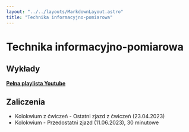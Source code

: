 ```yaml
---
layout: "../../layouts/MarkdownLayout.astro"
title: "Technika informacyjno-pomiarowa"
---
```



# Technika informacyjno-pomiarowa

## Wykłady

[**Pełna playlista Youtube**](https://www.youtube.com/playlist?list=PLxnzOnUpNzMAAeX1KSctnOTJul-Zk29bP)

<LectureTable lectures={lectureJson} />

## Zaliczenia

- Kolokwium z ćwiczeń - Ostatni zjazd z ćwiczeń (23.04.2023)
- Kolokwium - Przedostatni zjazd (11.06.2023), 30 minutowe
